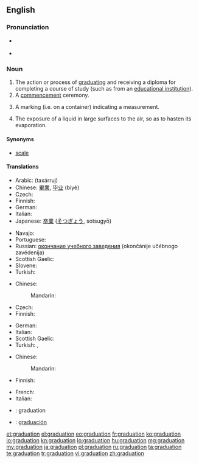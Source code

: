 ==English==

===Pronunciation===
* {{a|GenAm}} {{IPA|/ˌɡɹædʒuˈeɪʃən/}}
* {{rhymes|eɪʃən}}

===Noun===
{{en-noun}}

# The action or process of [[graduate|graduating]] and receiving a diploma for completing a course of study (such as from an [[educational institution]]).
# A [[commencement]] ceremony.
# {{sciences}} A marking (i.e. on a container) indicating a measurement.
# The exposure of a liquid in large surfaces to the air, so as to hasten its evaporation.

====Synonyms====
* {{sense|marking}} [[scale]]

====Translations====
{{trans-top|the action or process of graduating}}
* Arabic: {{Arab|[[تخرج]]}} (taxárruj)
* Chinese: [[畢業]], [[毕业]] (bìyè)
* Czech: {{t-|cs|promoce|f}}
* Finnish: {{t+|fi|valmistuminen}}
* German: {{t+|de|Abschluss|m}}
* Italian: {{t-|it|graduazione|f}}
* Japanese: [[卒業]] ([[そつぎょう]], sotsugyō)
{{trans-mid}}
* Navajo: {{tø|nv|daʼiiłtááh}}
* Portuguese: {{t+|pt|graduação|f}}
* Russian: [[окончание учебного заведения]] (okončánije učébnogo zavédenija) {{n}}
* Scottish Gaelic: {{t-|gd|ceumnachadh|m}}
* Slovene: {{t-|sl|matura|f}}
* Turkish: {{t+|tr|mezuniyet}}
{{trans-bottom}}

{{trans-top|a commencement ceremony}}
* Chinese:
*: Mandarin: {{t|cmn|毕业典礼|tr=bìyèdiǎnlǐ|sc=Hans}}
* Czech: {{t-|cs|promoce|f}}
* Finnish: {{t-|fi|valmistujaiset}}
{{trans-mid}}
* German: {{t-|de|Abschlussfeier|f}}
* Italian: {{t-|it|graduazione|f}}
* Scottish Gaelic: {{t-|gd|ceumnachadh|m}}
* Turkish: {{t+|tr|mezuniyet}},  {{t-|tr|mezuniyet töreni}}
{{trans-bottom}}

{{trans-top|a marking (i.e. on a container) indicating a measurement}}
* Chinese:
*: Mandarin: {{t|cmn|刻度|tr=kēdù|sc=Hans}}
* Finnish: {{t+|fi|asteikko}}
{{trans-mid}}
* French: {{t+|fr|graduation|f}}
* Italian: {{t-|it|graduazione|f}}
{{trans-bottom}}

{{checktrans-top}}
* {{ttbc|ia}}: graduation
* {{ttbc|es}}: [[graduación]]
{{trans-bottom}}

[[et:graduation]]
[[el:graduation]]
[[eo:graduation]]
[[fr:graduation]]
[[ko:graduation]]
[[io:graduation]]
[[kn:graduation]]
[[lo:graduation]]
[[hu:graduation]]
[[mg:graduation]]
[[my:graduation]]
[[ja:graduation]]
[[pl:graduation]]
[[ru:graduation]]
[[ta:graduation]]
[[te:graduation]]
[[tr:graduation]]
[[vi:graduation]]
[[zh:graduation]]